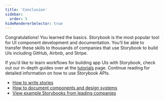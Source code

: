 ```yaml
---
title: 'Conclusion'
sidebar:
  order: 5
hideRendererSelector: true
---
```


Congratulations! You learned the basics. Storybook is the most popular tool for UI component development and documentation. You’ll be able to transfer these skills to thousands of companies that use Storybook to build UIs including GitHub, Airbnb, and Stripe.

If you’d like to learn workflows for building app UIs with Storybook, check out our in-depth guides over at the [tutorials](https://storybook.js.org/tutorials/) page. Continue reading for detailed information on how to use Storybook APIs.

- [How to write stories](../writing-stories/index.md)
- [How to document components and design systems](../writing-docs/index.md)
- [View example Storybooks from leading companies](https://storybook.js.org/showcase)
